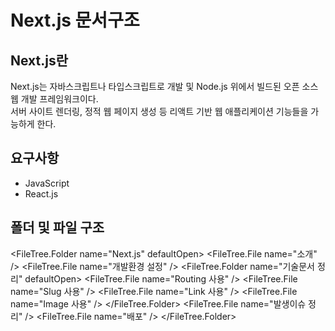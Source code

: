 
# Next.js 문서구조

## Next.js란

Next.js는 자바스크립트나 타입스크립트로 개발 및 Node.js 위에서 빌드된 오픈 소스 웹 개발 프레임워크이다.  
서버 사이트 렌더링, 정적 웹 페이지 생성 등 리액트 기반 웹 애플리케이션 기능들을 가능하게 한다.

## 요구사항

- JavaScript
- React.js

## 폴더 및 파일 구조

<FileTree.Folder name="Next.js" defaultOpen>
  <FileTree.File name="소개" />
  <FileTree.File name="개발환경 설정" />
  <FileTree.Folder name="기술문서 정리" defaultOpen>
    <FileTree.File name="Routing 사용" />
    <FileTree.File name="Slug 사용" />
    <FileTree.File name="Link 사용" />
    <FileTree.File name="Image 사용" />
  </FileTree.Folder>
  <FileTree.File name="발생이슈 정리" />
  <FileTree.File name="배포" />
</FileTree.Folder>
